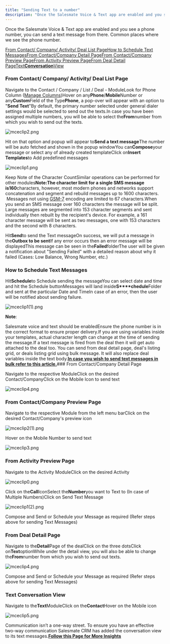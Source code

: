 ```yaml
---
title: "Sending Text to a number"
description: "Once the Salesmate Voice & Text app are enabled and you see a phone number, you can send a text message from there. Common places where we see the pho..."
---
```


Once the Salesmate Voice & Text app are enabled and you see a phone number, you can send a text message from there. Common places where we see the phone number.

[From Contact/ Company/ Activity/ Deal List Page](https://support.salesmate.io/hc/en-us/articles/360007155992-Sending-Text-to-a-number#h_01GA12TJW427WCD8GJY7NT545Q)[How to Schedule Text Messages](https://support.salesmate.io/hc/en-us/articles/360007155992#h_01HTF0M16QGQ28TTAK860JZ615)[From Contact/Company Detail Page](https://support.salesmate.io/hc/en-us/articles/360007155992#h_01HTF122M2SRWTMWENS5Q1ZVBN)[From Contact/Company Preview Page](https://support.salesmate.io/hc/en-us/articles/360007155992#h_01GA12TW7CPTBZ9T41WNHXS6C0)[From Activity Preview Page](https://support.salesmate.io/hc/en-us/articles/360007155992#h_01HTF14SX5TD76DA51KEMAS3Y9)[From Deal Detail Page](https://support.salesmate.io/hc/en-us/articles/360007155992-Sending-Text-to-a-number#h_ad586f0d-9ab7-4c7f-bb10-9bd00043c615)[Text**Conversation**View](https://support.salesmate.io/hc/en-us/articles/360007155992-Sending-Text-to-a-number#h_eef65d02-8583-40c8-b04d-ce135f1295f0)

### From Contact/ Company/ Activity/ Deal List Page

Navigate to the Contact / Company / List / Deal - ModuleLook for Phone Column ([Manage Columns](https://support.salesmate.io/hc/en-us/articles/360042192371-Manage-Columns-in-the-List-View))Hover on any**Phone**/**Mobile**Number or any**Custom**Field of the Type**Phone**, a pop-over will appear with an option to "**Send Text**"By default, the primary number selected under general dialer settings would be selected to send out the texts.In case you have been assigned multiple numbers, you will be able to select the**From**number from which you wish to send out the texts.

![mceclip2.png](./images/mceclip2-3.png)

Hit on that option and popup will appear to**Send a text message**The number will be auto fetched and shown in the popup windowYou can**Compose**your message or select any of already created templateClick on**Insert Templates**to Add predefined messages

![mceclip1.png](./images/mceclip1-3.png)

Keep Note of the Character CountSimilar operations can be performed for other modules**Note:**The character limit for a single SMS message is**160**characters, however, most modern phones and networks support concatenation and segment and rebuild messages up to 1600 characters.  Messages not using [GSM-7](https://www.twilio.com/docs/glossary/what-is-gsm-7-character-encoding) encoding are limited to 67 characters.When you send an SMS message over 160 characters the message will be split. Large messages are segmented into 153 character segments and sent individually then rebuilt by the recipient's device. For example, a 161 character message will be sent as two messages, one with 153 characters and the second with 8 characters.

Hit**Send**to send the Text messageOn success, we will put a message in the**Outbox to be sent**If any error occurs then an error message will be displayedThis message can be seen in the**Failed**folderThe user will be given a notification about "Sending Failed" with a detailed reason about why it failed (Cases: Low Balance, Wrong Number, etc.)

### How to Schedule Text Messages

Hit**Schedule**to Schedule sending the messageYou can select date and time and hit the Schedule buttonMessages will land inside**S****chedule**Folder and sent at the particular Date and TimeIn case of an error, then the user will be notified about sending failure.

![mceclip1(1).png](./images/mceclip11-2.png)

**Note**:

Salesmate voice and text should be enabledEnsure the phone number is in the correct format to ensure proper delivery.If you are using variables inside your templates, actual character length can change at the time of sending the message.If a text message is fired from the deal then it will get auto attached to the deal too. You can send from deal detail page, deal's listing grid, or deals listing grid using bulk message. It will also replace deal variables inside the text body.**[In case you wish to send text messages in bulk refer to this article.](https://support.salesmate.io/hc/en-us/articles/360007156012)**### From Contact/Company Detail Page

Navigate to the respective ModuleClick on the desired Contact/CompanyClick on the Mobile Icon to send text

![mceclip4.png](./images/mceclip4-2.png)

### From Contact/Company Preview Page

Navigate to the respective Module from the left menu barClick on the desired Contact/Company's preview icon

![mceclip2(1).png](./images/mceclip21.png)

Hover on the Mobile Number to send text

![mceclip3.png](./images/mceclip3-3.png)

### From Activity Preview Page

Navigate to the Activity ModuleClick on the desired Activity

![mceclip0.png](./images/mceclip0-4.png)

Click on the**Call**IconSelect the**Number**you want to Text to (In case of Multiple Numbers)Click on Send Text Message

![mceclip1(2).png](./images/mceclip12.png)

Compose and Send or Schedule your Message as required (Refer steps above for sending Text Messages)

### From Deal Detail Page

Navigate to the**Detail**Page of the dealClick on the three dotsClick on**Text**optionWhile under the detail view, you will also be able to change the**From**number from which you wish to send out texts.

![mceclip4.png](./images/mceclip4-2.png)

Compose and Send or Schedule your Message as required (Refer steps above for sending Text Messages)

### Text Conversation View

Navigate to the**Text**ModuleClick on the**Contact**Hover on the Mobile icon

![mceclip5.png](./images/mceclip5.png)

Communication isn’t a one-way street. To ensure you have an effective two-way communication Salesmate CRM has added the conversation view to its text messages.**[Follow this Page for More Insights](https://support.salesmate.io/hc/en-us/articles/360037039112)**
